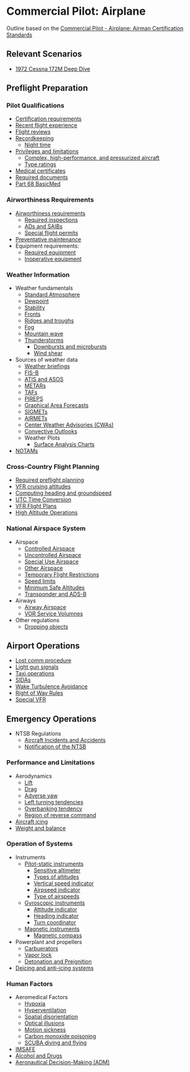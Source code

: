 
# Commercial Pilot: Airplane

Outline based on the
[Commercial Pilot - Airplane: Airman Certification Standards](https://www.faa.gov/training_testing/testing/acs/media/commercial_airplane_acs_change_1.pdf)

## Relevant Scenarios

-   [1972 Cessna 172M Deep Dive](/scenarios/c172m-deep-dive)

## Preflight Preparation

### Pilot Qualifications

-   [Certification requirements](/topics/commercial/requirements)
-   [Recent flight experience](/topics/regulations/recent-experience)
-   [Flight reviews](/topics/regulations/flight-reviews)
-   [Recordkeeping](/topics/regulations/record-keeping)
    -   [Night time](/topics/regulations/night)
-   [Privileges and limitations](/topics/commercial/privileges)
    -   [Complex, high-performance, and pressurized aircraft](/topics/regulations/complex)
    -   [Type ratings](/topics/regulations/type-ratings)
-   [Medical certificates](/topics/regulations/medicals)
-   [Required documents](/topics/regulations/documents)
-   [Part 68 BasicMed](/topics/regulations/basicmed)

### Airworthiness Requirements

-   [Airworthiness requirements](/topics/regulations/airworthiness)
    -   [Required inspections](/topics/regulations/inspections)
    -   [ADs and SAIBs](/topics/regulations/airworthiness/ads)
    -   [Special flight permits](/topics/regulations/inspections/sfps)
-   [Preventative maintenance](/topics/regulations/airworthiness/preventative)
-   Equipment requirements:
    -   [Required equipment](/topics/regulations/airworthiness/equipment)
    -   [Inoperative equipment](/topics/regulations/airworthiness/inoperative)

### Weather Information

-   Weather fundamentals
    -   [Standard Atmosphere](/topics/weather/standard-atmosphere)
    -   [Dewpoint](/topics/weather/dewpoint)
    -   [Stability](/topics/weather/stability)
    -   [Fronts](/topics/weather/fronts)
    -   [Ridges and troughs](/topics/weather/troughs)
    -   [Fog](/topics/weather/fog)
    -   [Mountain wave](/topics/weather/mountain-wave)
    -   [Thunderstorms](/topics/weather/thunderstorms)
        -   [Downbursts and microbursts](/topics/weather/microbursts)
        -   [Wind shear](/topics/weather/wind-shear)
-   Sources of weather data
    -   [Weather briefings](/topics/weather/services/briefings)
    -   [FIS-B](/topics/weather/services/fisb)
    -   [ATIS and ASOS](/topics/weather/services/atis)
    -   [METARs](/topics/weather/services/metars)
    -   [TAFs](/topics/weather/services/tafs)
    -   [PIREPS](/topics/weather/services/pireps)
    -   [Graphical Area Forecasts](/topics/weather/services/gafs)
    -   [SIGMETs](/topics/weather/services/sigmets)
    -   [AIRMETs](/topics/weather/services/airmets)
    -   [Center Weather Advisories (CWAs)](/topics/weather/services/cwas)
    -   [Convective Outlooks](/topics/weather/services/convective-outlooks)
    -   Weather Plots
        -   [Surface Analysis Charts](/topics/weathear/services/surface-analysis)
-   [NOTAMs](/topics/weather/services/notams)

### Cross-Country Flight Planning

-   [Required preflight planning](/topics/regulations/preflight-planning)
-   [VFR cruising altitudes](/topics/regulations/vfr-altitudes)
-   [Computing heading and groundspeed](/topics/navigation/navlog)
-   [UTC Time Conversion](/topics/navigation/utc-time)
-   [VFR Flight Plans](/topics/navigation/flightplans)
-   [High Altitude Operations](/topics/regulations/high-altitude)

### National Airspace System

-   Airspace
    -   [Controlled Airspace](/topics/airspace/controlled)
    -   [Uncontrolled Airspace](/topics/airspace/uncontrolled)
    -   [Special Use Airspace](/topics/airspace/sua)
    -   [Other Airspace](/topics/airspace/other)
    -   [Temporary Flight Restrictions](/topics/airspace/other)
    -   [Speed limits](/topics/regulations/speed-limits)
    -   [Minimum Safe Altitudes](/topics/regulations/msas)
    -   [Transponder and ADS-B](/topics/airspace/transponders)
-   Airways
    -   [Airway Airspace](/topics/airspace/airways/airspace)
    -   [VOR Service Volumnes](/topics/navigation/systems/vors)
-   Other regulations
    -   [Dropping objects](/topics/regulations/dropping-objects)

## Airport Operations

-   [Lost comm procedure](/topics/airports/no-radio)
-   [Light gun signals](/topics/airports/light-gun-signals)
-   [Taxi operations](/topics/airports/taxiing)
-   [SIDAs](/topics/airports/sidas)
-   [Wake Turbulence Avoidance](/topics/airports/wake-turbulence)
-   [Right of Way Rules](/topics/regulations/right-of-way)
-   [Special VFR](/topics/regulations/svfr)

## Emergency Operations

-   NTSB Regulations
    -   [Aircraft Incidents and Accidents](/topics/regulations/ntsb/accidents)
    -   [Notification of the NTSB](/topics/regulations/ntsb/notification)

### Performance and Limitations

-   Aerodynamics
    -   [Lift](/topics/aerodynamics/lift)
    -   [Drag](/topics/aerodynamics/drag)
    -   [Adverse yaw](/topics/aerodynamics/adverse-yaw)
    -   [Left turning tendencies](/topics/aerodynamics/left-turning-tendencies)
    -   [Overbanking tendency](/topics/aerodynamics/overbanking)
    -   [Region of reverse command](/topics/aerodynamics/reverse-command)
-   [Aircraft icing](/topics/weather/icing)
-   [Weight and balance](/topics/performance/weight-and-balance)

### Operation of Systems

-   Instruments
    -   [Pitot-static instruments](/topics/instruments/pitot-static)
        -   [Sensitive altimeter](/topics/instruments/altimeter)
        -   [Types of altitudes](/topics/instruments/altitudes)
        -   [Vertical speed indicator](/topics/instruments/vsi)
        -   [Airpseed indicator](/topics/instruments/asi)
        -   [Type of airspeeds](/topics/instruments/airspeeds)
    -   [Gyroscopic instruments](/topics/instruments/gyros)
        -   [Attitude indicator](/topics/instruments/ai)
        -   [Heading indicator](/topics/instruments/heading)
        -   [Turn coordinator](/topics/instruments/turn-coordinator)
    -   [Magnetic instruments](/topics/instruments/compass)
        -   [Magnetic compass](/topics/instruments/compass)
-   Powerplant and propellers
    -   [Carbuerators](/topics/systems/carburetors)
    -   [Vapor lock](/topics/systems/vapor-lock)
    -   [Detonation and Preignition](/topics/systems/detonation)
-   [Deicing and anti-icing systems](/topics/systems/deicing)

### Human Factors

-   Aeromedical Factors
    -   [Hypoxia](/topics/aeromedical/hypoxia)
    -   [Hyperventilation](/topics/aeromedical/hyperventilation)
    -   [Spatial disorientation](/topics/aeromedical/disorientation)
    -   [Optical illusions](/topics/aeromedical/illusions)
    -   [Motion sickness](/topics/aeromedical/motion-sickness)
    -   [Carbon monoxide poisoning](/topics/aeromedical/co-poisoning)
    -   [SCUBA diving and flying](/topics/aeromedical/scuba)
-   [IMSAFE](/topics/aeromedical/imsafe)
-   [Alcohol and Drugs](/topics/aeromedical/alcohol)
-   [Aeronautical Decision-Making (ADM)](/topics/adm/)
